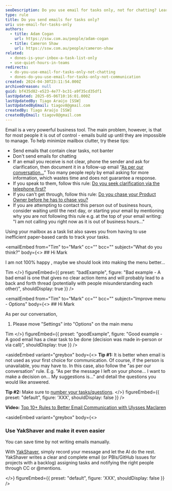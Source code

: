 ```yaml
---
seoDescription: Do you use email for tasks only, not for chatting? Learn how to minimize mailbox clutter and improve communication with these simple tips.
type: rule
title: Do you send emails for tasks only?
uri: use-email-for-tasks-only
authors:
  - title: Adam Cogan
    url: https://ssw.com.au/people/adam-cogan
  - title: Cameron Shaw
    url: https://ssw.com.au/people/cameron-shaw
related:
  - dones-is-your-inbox-a-task-list-only
  - use-quiet-hours-in-teams
redirects:
  - do-you-use-email-for-tasks-only-not-chatting
  - dones-do-you-use-email-for-tasks-only-not-communication
created: 2024-04-30T23:11:54.000Z
archivedreason: null
guid: bf435d82-e523-4e77-bc31-a9f35cd35df1
lastUpdated: 2025-05-06T10:16:01.000Z
lastUpdatedBy: Tiago Araújo [SSW]
lastUpdatedByEmail: tiagov8@gmail.com
createdBy: Tiago Araújo [SSW]
createdByEmail: tiagov8@gmail.com
---
```


Email is a very powerful business tool. The main problem, however, is that for most people it is out of control - emails build up until they are impossible to manage. To help minimize mailbox clutter, try these tips:
* Send emails that contain clear tasks, not banter
* Don't send emails for chatting
* If an email you receive is not clear, phone the sender and ask for clarification, then document it in a follow-up email “[As per our conversation...](/as-per-our-conversation-emails)” Too many people reply by email asking for more information, which wastes time and does not guarantee a response.
* If you speak to them, follow this rule: [Do you seek clarification via the telephone first?](/do-you-seek-clarification-via-the-telephone-first)
* If you can't get through, follow this rule: [Do you chase your Product Owner before he has to chase you?](/chase-the-product-owner-for-clarification)
* If you are attempting to contact this person out of business hours, consider waiting until the next day, or starting your email by mentioning why you are not following this rule e.g. at the top of your email writing:\
  "I am not calling you right now as it is out of business hours..."

Using your mailbox as a task list also saves you from having to use inefficient paper-based cards to track your tasks.

<emailEmbed
  from="Tim"
  to="Mark"
  cc=""
  bcc=""
  subject="What do you think?"
  body={<>
    ## Hi Mark

I am not 100% happy , maybe we should look into making the menu better...

Tim
  </>}
  figureEmbed={{
    preset: "badExample",
    figure: "Bad example - A bad email is one that gives no clear action items and will probably lead to a back and forth thread (potentially with people misunderstanding each other)",
    shouldDisplay: true
  }}
/>

<emailEmbed
  from="Tim"
  to="Mark"
  cc=""
  bcc=""
  subject="Improve menu - Options"
  body={<>
    ## Hi Mark

As per our conversation,

1. Please move "Settings" into "Options" on the main menu

Tim
  </>}
  figureEmbed={{
    preset: "goodExample",
    figure: "Good example - A good email has a clear task to be done (decision was made in-person or via call)",
    shouldDisplay: true
  }}
/>

<asideEmbed
  variant="greybox"
  body={<>
    **Tip #1:** It is better when email is not used as your first choice for communication. Of course, if the person is unavailable, you may have to. In this case, also follow the "as per our conversation" rule. E.g. "As per the message I left on your phone... I want to make a decision on... My suggestions is..." and detail the questions you would like answered.

**Tip #2:** Make sure to [number your tasks/questions](/number-tasks-questions).
  </>}
  figureEmbed={{
    preset: "default",
    figure: 'XXX',
    shouldDisplay: false
  }}
/>

**Video:** [Top 10+ Rules to Better Email Communication with Ulysses Maclaren](https://www.youtube.com/watch?v=LAqRokqq4jI)

<asideEmbed
  variant="greybox"
  body={<>
    
### Use YakShaver and make it even easier

You can save time by not writing emails manually.

With [YakShaver](https://yakshaver.ai), simply record your message and let the AI do the rest. YakShaver writes a clear and complete email (or PBIs/GitHub Issues for projects with a backlog) assigning tasks and notifying the right people through CC or @mentions.

  </>}
  figureEmbed={{
    preset: "default",
    figure: 'XXX',
    shouldDisplay: false
  }}
/>
